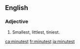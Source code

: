 ==English==

===Adjective===
{{head|en|adjective superlative form}}

# {{en-superlative of|minute}} Smallest, littlest, tiniest.

[[ca:minutest]]
[[fr:minutest]]
[[ja:minutest]]